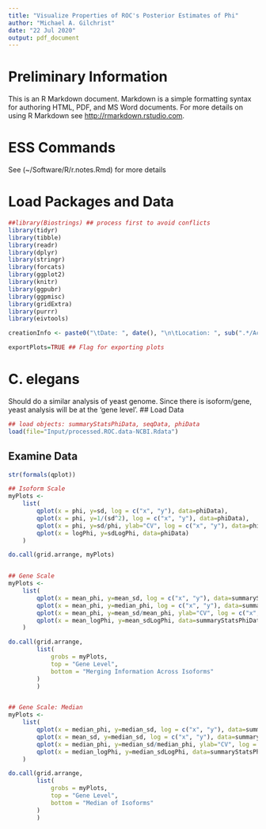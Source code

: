 ```yaml
---
title: "Visualize Properties of ROC's Posterior Estimates of Phi"
author: "Michael A. Gilchrist"
date: "22 Jul 2020"
output: pdf_document
---
```


# Preliminary Information
This is an R Markdown document. Markdown is a simple formatting syntax for authoring HTML, PDF, and MS Word documents. For more details on using R Markdown see <http://rmarkdown.rstudio.com>.


# ESS Commands
See (~/Software/R/r.notes.Rmd)  for more details


# Load Packages and Data
```r

##library(Biostrings) ## process first to avoid conflicts
library(tidyr)
library(tibble)
library(readr)
library(dplyr)
library(stringr)
library(forcats)
library(ggplot2)
library(knitr)
library(ggpubr)
library(ggpmisc)
library(gridExtra)
library(purrr)
library(eivtools)

creationInfo <- paste0("\tDate: ", date(), "\n\tLocation: ", sub(".*/AcrossTissue", "AcrossTissue", getwd()))

exportPlots=TRUE ## Flag for exporting plots
```

# C. elegans
Should do a similar analysis of yeast genome.
Since there is isoform/gene, yeast analysis will be at the 'gene level'.
## Load Data
```r
## load objects: summaryStatsPhiData, seqData, phiData
load(file="Input/processed.ROC.data-NCBI.Rdata")  
```
## Examine Data
```r

str(formals(qplot))

## Isoform Scale
myPlots <-
    list(
        qplot(x = phi, y=sd, log = c("x", "y"), data=phiData),
        qplot(x = phi, y=1/(sd^2), log = c("x", "y"), data=phiData),
        qplot(x = phi, y=sd/phi, ylab="CV", log = c("x", "y"), data=phiData),
        qplot(x = logPhi, y=sdLogPhi, data=phiData)
    )

do.call(grid.arrange, myPlots)


## Gene Scale
myPlots <-
    list(
        qplot(x = mean_phi, y=mean_sd, log = c("x", "y"), data=summaryStatsPhiData),
        qplot(x = mean_phi, y=median_phi, log = c("x", "y"), data=summaryStatsPhiData),
        qplot(x = mean_phi, y=mean_sd/mean_phi, ylab="CV", log = c("x", "y"), data=summaryStatsPhiData),
        qplot(x = mean_logPhi, y=mean_sdLogPhi, data=summaryStatsPhiData)
    )

do.call(grid.arrange,
        list(
            grobs = myPlots,
            top = "Gene Level",
            bottom = "Merging Information Across Isoforms"
        )
        )


## Gene Scale: Median
myPlots <-
    list(
        qplot(x = median_phi, y=median_sd, log = c("x", "y"), data=summaryStatsPhiData),
        qplot(x = mean_sd, y=median_sd, log = c("x", "y"), data=summaryStatsPhiData),
        qplot(x = median_phi, y=median_sd/median_phi, ylab="CV", log = c("x", "y"), data=summaryStatsPhiData),
        qplot(x = median_logPhi, y=median_sdLogPhi, data=summaryStatsPhiData)
    )

do.call(grid.arrange,
        list(
            grobs = myPlots,
            top = "Gene Level",
            bottom = "Median of Isoforms"
        )
        )


```



